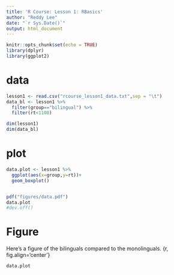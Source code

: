 ```yaml
---
title: 'R Course: Lesson 1: RBasics'
author: "Reddy Lee"
date: "`r Sys.Date()`"
output: html_document
---
```


```r
knitr::opts_chunk$set(echo = TRUE)
library(dplyr)
library(ggplot2)
```

# data
```r
lesson1 <- read.csv("rcourse_lesson1_data.txt",sep = "\t")
data_bl <- lesson1 %>% 
  filter(group=="bilingual") %>% 
  filter(rt<1100)

dim(lesson1)
dim(data_bl)
```
# plot
```r
data.plot <- lesson1 %>% 
  ggplot(aes(x=group,y=rt))+
  geom_boxplot()


pdf("figures/data.pdf")
data.plot
#dev.off()
```

# Figure
Here's a figure of the bilinguals compared to the monolinguals.
{r, fig.align='center'}

```r
data.plot
```
 
 
